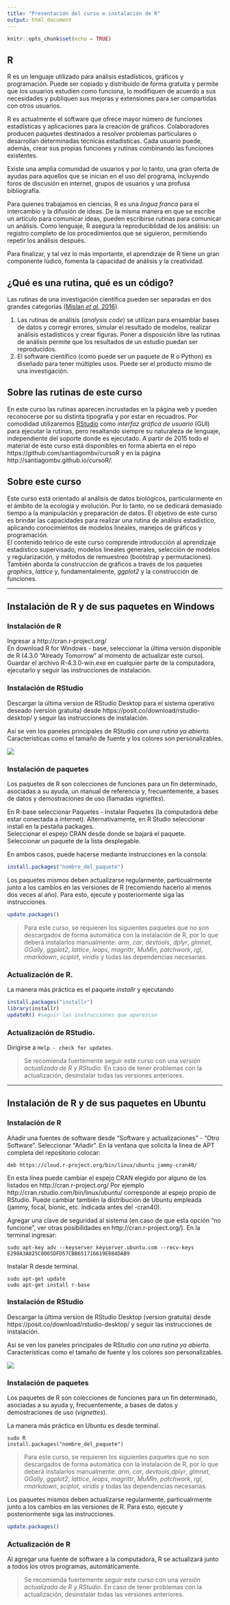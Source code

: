 ```yaml
---
title: "Presentación del curso e instalación de R"
output: html_document
---
```


```r
knitr::opts_chunk$set(echo = TRUE)
```

## **R**
R es un lenguaje utilizado para análisis estadísticos, gráficos y programación. Puede ser copiado y distribuido de forma gratuita y permite que los usuarios estudien como funciona, lo modifiquen de acuerdo a sus necesidades y publiquen sus mejoras y extensiones para ser compartidas con otros usuarios.   

R es actualmente el software que ofrece mayor número de funciones estadísticas y aplicaciones para la creación de gráficos. Colaboradores producen paquetes destinados a resolver problemas particulares o desarrollan determinadas técnicas estadísticas. Cada usuario puede, además, crear sus propias funciones y rutinas combinando las funciones existentes.  

Existe una amplia comunidad de usuarios y por lo tanto, una gran oferta de ayudas para aquellos que se inician en el uso del programa, incluyendo foros de discusión en internet, grupos de usuarios y una profusa bibliografía.   

Para quienes trabajamos en ciencias, R es una *lingua franca* para el intercambio y la difusión de ideas. De la misma manera en que se escribe un artículo para comunicar ideas, pueden escribirse rutinas para comunicar un análisis. Como lenguaje, R asegura la reproduciblidad de los análisis: un registro completo de los procedimientos que se siguieron, permitiendo repetir los análisis después.

Para finalizar, y tal vez lo más importante, el aprendizaje de R tiene un gran componente lúdico, fomenta la capacidad de análisis y la creatividad.   


## ¿Qué es una rutina, qué es un código?

Las rutinas de una investigación científica pueden ser separadas en dos grandes categorías ([Mislan *et al.* 2016](https://www.sciencedirect.com/science/article/pii/S0169534715002906)).   

1. Las rutinas de análisis (*analysis code*) se utilizan para ensamblar bases de datos y corregir errores, simular el resultado de modelos, realizar análisis estadísticos y crear figuras. Poner a disposición libre las rutinas de análisis permite que los resultados de un estudio puedan ser reproducidos.   
2. El software científico (como puede ser un paquete de R o Python) es diseñado para tener múltiples usos. Puede ser el producto mismo de una investigación.   

## Sobre las rutinas de este curso

En este curso las rutinas aparecen incrustadas en la página web y pueden reconocerse por su distinta tipografía y por estar en recuadros. Por comodidad utilizaremos [RStudio](https://www.rstudio.com/) como *interfaz gráfica de usuario* (GUI) para ejecutar la rutinas, pero resaltando siempre su naturaleza de lenguaje, independiente del soporte donde es ejecutado. A partir de 2015 todo el material de este curso está disponibles en forma abierta en el repo https://github.com/santiagombv/cursoR y en la página http://santiagombv.github.io/cursoR/.     

## Sobre este curso   

Este curso está orientado al análisis de datos biológicos, particularmente en el ámbito de la ecología y evolución. Por lo tanto, no se dedicará demasiado tiempo a la manipulación y preparación de datos. El objetivo de este curso es brindar las capacidades para realizar una rutina de análisis estadístico, aplicando conocimientos de modelos lineales, manejos de gráficos y programación.   
El contenido teórico de este curso comprende introducción al aprendizaje estadístico supervisado, modelos lineales generales, selección de modelos y regularización, y métodos de remuestreo  (bootstrap y permutaciones). También aborda la construccíon de gráficos a través de los paquetes *graphics*, *lattice* y, fundamentalmente, *ggplot2* y la construcción de funciones.   

--- 

## **Instalación de R y de sus paquetes en Windows**

### Instalación de R

Ingresar a http://cran.r-project.org/   
En download R for Windows - base, seleccionar la última versión disponible de R (4.3.0 "Already Tomorrow" al momento de actualizar este curso). Guardar el archivo R-4.3.0-win.exe en cualquier parte de la computadora, ejecutarlo y seguir las instrucciones de instalación. 

### Instalación de RStudio

Descargar la última version de RStudio Desktop para el sistema operativo deseado (version gratuita) desde https://posit.co/download/rstudio-desktop/ y seguir las instrucciones de instalación.  

Así se ven los paneles principales de RStudio *con una rutina ya abierta*. Características como el tamaño de fuente y los colores son personalizables.   

![](images/g35041.png)


### Instalación de paquetes

Los paquetes de R son colecciones de funciones para un fin determinado, asociadas a su ayuda, un manual de referencia y, frecuentemente, a bases de datos y demostraciones de uso (llamadas *vignettes*).   

En R-base seleccionar Paquetes - Instalar Paquetes (la computadora debe estar conectada a internet). Alternativamente, en R Studio seleccionar install en la pestaña packages.  
Seleccionar el espejo CRAN desde donde se bajará el paquete.  
Seleccionar un paquete de la lista desplegable. 

En ambos casos, puede hacerse mediante instrucciones en la consola:  

```R
install.packages("nombre_del_paquete")
```

Los paquetes mismos deben actualizarse regularmente, particualrmente junto a los cambios en las versiones de R (recomiendo hacerlo al menos dos veces al año). Para esto, ejecute y posteriormente siga las instrucciones.

```R
update.packages()
```

> Para este curso, se requieren los siguientes paquetes que no son descargados de forma automática con la instalación de R, por lo que deberá instalarlos manualmente: *arm*, *car*, *devtools*, *dplyr*, *glmnet*, *GGally*, *ggplot2*, *lattice*, *leaps*, *magrittr*, *MuMIn*, *patchwork*, *rgl*, *rmarkdown*, *sciplot*, *viridis* y todas las dependencias necesarias.  


### Actualización de R. 
La manera más práctica es el paquete *installr* y ejecutando

```R
install.packages("installr")
library(installr)
updateR() #seguir las instrucciones que aparezcan
```

### Actualización de RStudio. 
Dirigirse a `Help - check for updates`.   

> Se recomienda fuertemente seguir este curso con una *versión actualizada de R y RStudio*. En caso de tener problemas con la actualización, desinstalar todas las versiones anteriores.

--- 

## **Instalación de R y de sus paquetes en Ubuntu**

### Instalación de R

Añadir una fuentes de software desde "Software y actualizaciones" - "Otro Software". Seleccionar "Añadir". En la ventana que solicita la línea de APT completa del repositorio colocar:   
```
deb https://cloud.r-project.org/bin/linux/ubuntu jammy-cran40/
```
En esta línea puede cambiar el espejo CRAN elegido por alguno de los listados en  http://cran.r-project.org/ Por ejemplo http://cran.rstudio.com/bin/linux/ubuntu/  corresponde al espejo propio de RStudio. Puede cambiar también la distribución de Ubuntu empleada (jammy, focal, bionic, etc. indicada antes del -cran40). 

Agregar una clave de seguridad al sistema (en caso de que esta opción "no funcione", ver otras posibilidades en http://cran.r-project.org/). En la terminal ingresar:   

```
sudo apt-key adv --keyserver keyserver.ubuntu.com --recv-keys E298A3A825C0D65DFD57CBB651716619E084DAB9
```

Instalar R desde terminal.     

```
sudo apt-get update
sudo apt-get install r-base
```

### Instalación de RStudio

Descargar la última version de RStudio Desktop (version gratuita) desde https://posit.co/download/rstudio-desktop/ y seguir las instrucciones de instalación.    

Así se ven los paneles principales de RStudio *con una rutina ya abierta*. Características como el tamaño de fuente y los colores son personalizables.   

![](images/g35041.png)


### Instalación de paquetes

Los paquetes de R son colecciones de funciones para un fin determinado, asociadas a su ayuda y, frecuentemente, a bases de datos y demostraciones de uso (*vignettes*).   

La manera más práctica en Ubuntu es desde terminal.

```
sudo R
install.packages("nombre_del_paquete")
```

> Para este curso, se requieren los siguientes paquetes que no son descargados de forma automática con la instalación de R, por lo que deberá instalarlos manualmente: *arm*, *car*, *devtools*,*dplyr*, *glmnet*, *GGally*, *ggplot2*, *lattice*, *leaps*, *magrittr*, *MuMIn*, *patchwork*, *rgl*, *rmarkdown*, *sciplot*, *viridis* y todas las dependencias necesarias.  

Los paquetes mismos deben actualizarse regularmente, particualrmente junto a los cambios en las versiones de R. Para esto, ejecute y posteriormente siga las instrucciones.

```R
update.packages()
```

### Actualización de R

Al agregar una fuente de software a la computadora, R se actualizará junto a todos los otros programas, automáticamente.   

> Se recomienda fuertemente seguir este curso con una *versión actualizada de R y RStudio*. En caso de tener problemas con la actualización, desinstalar todas las versiones anteriores.

